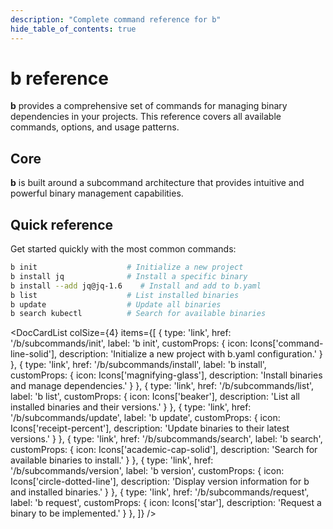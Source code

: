 ```yaml
---
description: "Complete command reference for b"
hide_table_of_contents: true
---
```



# b reference

**b** provides a comprehensive set of commands for managing binary dependencies in your projects. This reference covers all available commands, options, and usage patterns.

## Core

**b** is built around a subcommand architecture that provides intuitive and powerful binary management capabilities.

## Quick reference

Get started quickly with the most common commands:

```bash
b init                    # Initialize a new project
b install jq              # Install a specific binary
b install --add jq@jq-1.6    # Install and add to b.yaml
b list                    # List installed binaries
b update                  # Update all binaries
b search kubectl          # Search for available binaries
```

<DocCardList colSize={4} items={[
  {
    type: 'link',
    href: '/b/subcommands/init',
    label: 'b init',
    customProps: {
      icon: Icons['command-line-solid'],
      description: 'Initialize a new project with b.yaml configuration.'
    }
  },
  {
    type: 'link',
    href: '/b/subcommands/install',
    label: 'b install',
    customProps: {
      icon: Icons['magnifying-glass'],
      description: 'Install binaries and manage dependencies.'
    }
  },
  {
    type: 'link',
    href: '/b/subcommands/list',
    label: 'b list',
    customProps: {
      icon: Icons['beaker'],
      description: 'List all installed binaries and their versions.'
    }
  },
  {
    type: 'link',
    href: '/b/subcommands/update',
    label: 'b update',
    customProps: {
      icon: Icons['receipt-percent'],
      description: 'Update binaries to their latest versions.'
    }
  },
  {
    type: 'link',
    href: '/b/subcommands/search',
    label: 'b search',
    customProps: {
      icon: Icons['academic-cap-solid'],
      description: 'Search for available binaries to install.'
    }
  },
  {
    type: 'link',
    href: '/b/subcommands/version',
    label: 'b version',
    customProps: {
      icon: Icons['circle-dotted-line'],
      description: 'Display version information for b and installed binaries.'
    }
  },
  {
    type: 'link',
    href: '/b/subcommands/request',
    label: 'b request',
    customProps: {
      icon: Icons['star'],
      description: 'Request a binary to be implemented.'
    }
  },
]} />